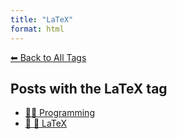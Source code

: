 ```yaml
---
title: "LaTeX"
format: html
---
```


[⬅ Back to All Tags](../tags.qmd)

## Posts with the **LaTeX** tag

- [👨‍💻 Programming](/posts/programming/index.html)
- [📄 📐 LaTeX](/posts/programming/latex/index.html)
